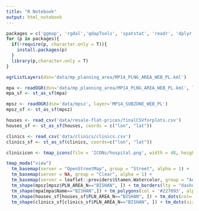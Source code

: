 ```yaml
---
title: "R Notebook"
output: html_notebook
---
```


```r
packages = c('ggmap', 'rgdal','qdapTools', 'spatstat', 'readr', 'dplyr', 'sf', 'tmap','tmaptools','DT')
for (p in packages){
  if(!require(p, character.only = T)){
    install.packages(p)
  }
  library(p,character.only = T)
}
```


```r
ogrListLayers(dsn='data/mp_planning_area/MP14_PLNG_AREA_WEB_PL.kml')

mpa <- readOGR(dsn='data/mp_planning_area/MP14_PLNG_AREA_WEB_PL.kml', layer='MP14_PLNG_AREA_WEB_PL')
mpa_sf <- st_as_sf(mpa)

mpsz <- readOGR(dsn='data/mpsz', layer='MP14_SUBZONE_WEB_PL')
mpsz_sf <- st_as_sf(mpsz)

houses <- read_csv('data/resale-flat-prices/finalCSVforplots.csv')
houses_sf <- st_as_sf(houses, coords = c("lon", "lat"))

clinics <- read_csv('data/clinics/clinics.csv')
clinics_sf <- st_as_sf(clinics, coords=c("lon", "lat"))
```


```r
clinicicon <- tmap_icons(file = 'ICONs/hospital.png', width = 48, height = 48, keep.asp = TRUE, just = c("center", "center"), as.local = TRUE)

tmap_mode("view")
  tm_basemap(server = "OpenStreetMap", group = "Street", alpha = 1) +
  tm_basemap(server = NA, group = "Clear", alpha = 1) +
  tm_basemap(server = leaflet::providers$Stamen.Watercolor, group = "Aesthetic", alpha = 1) +
  tm_shape(mpsz[mpsz$PLN_AREA_N=="BISHAN", ]) + tm_borders(lty = "dashed",col = '#d35400',lwd = 1) +
  tm_shape(mpa[mpa$Name=="BISHAN",]) + tm_polygons(col = '#227093', alpha = 0.3, border.col = '#2f3542', lwd = 3) +
  tm_shape(houses_sf[houses_sf$PLN_AREA_N=="BISHAN", ]) + tm_dots(col='min_dist_clinic', style='fixed', breaks = c(0, 100 ,200, 300, 400, 500, 600, 700, 800, 8200), size=0.1, palette = 'OrRd') +
  tm_shape(clinics_sf[clinics_sf$PLN_AREA_N=="BISHAN", ]) + tm_dots(size = .3, alpha = .5, shape = clinicicon)
```

```r

```

```r

```

```r

```

```r

```

```r

```

```r

```

```r

```

```r

```

```r

```

